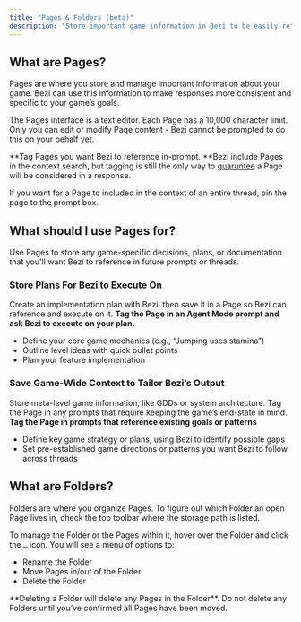```yaml
---
title: "Pages & Folders (beta)"
description: "Store important game information in Bezi to be easily referenced across threads for consistent and specific output."
---
```


## What are Pages?

Pages are where you store and manage important information about your game. Bezi can use this information to make responses more consistent and specific to your game’s goals.

The Pages interface is a text editor. Each Page has a 10,000 character limit. Only you can edit or modify Page content - Bezi cannot be prompted to do this on your behalf yet.

<Warning>
  **Tag Pages you want Bezi to reference in-prompt. **Bezi include Pages in the context search, but tagging is still the only way to <u>guaruntee</u> a Page will be considered in a response.
</Warning>

If you want for a Page to included in the context of an entire thread, pin the page to the prompt box.

## What should I use Pages for?

Use Pages to store any game-specific decisions, plans, or documentation that you'll want Bezi to reference in future prompts or threads.

### Store Plans For Bezi to Execute On

Create an implementation plan with Bezi, then save it in a Page so Bezi can reference and execute on it. **Tag the Page in an Agent Mode prompt and ask Bezi to execute on your plan.**

- Define your core game mechanics (e.g., “Jumping uses stamina”)
- Outline level ideas with quick bullet points
- Plan your feature implementation

### Save Game-Wide Context to Tailor Bezi’s Output

Store meta-level game information, like GDDs or system architecture. Tag the Page in any prompts that require keeping the game’s end-state in mind. **Tag the Page in prompts that reference existing goals or patterns**

- Define key game strategy or plans, using Bezi to identify possible gaps
- Set pre-established game directions or patterns you want Bezi to follow across threads

## What are Folders?

Folders are where you organize Pages. To figure out which Folder an open Page lives in, check the top toolbar where the storage path is listed.

To manage the Folder or the Pages within it, hover over the Folder and click the `…` icon. You will see a menu of options to:

- Rename the Folder
- Move Pages in/out of the Folder
- Delete the Folder

<Warning>
  **Deleting a Folder will delete any Pages in the Folder**. Do not delete any Folders until you’ve confirmed all Pages have been moved.
</Warning>